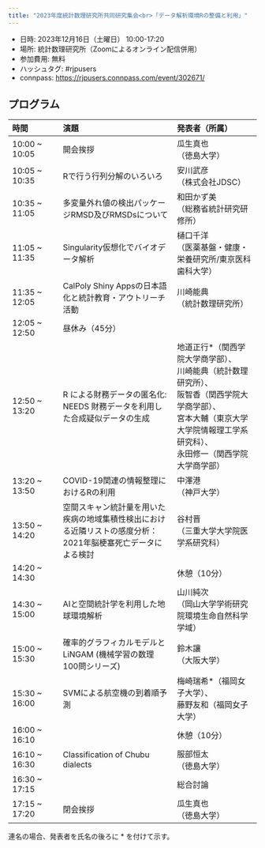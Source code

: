 ```yaml
---
title: "2023年度統計数理研究所共同研究集会<br>「データ解析環境Rの整備と利用」"
---
```


- 日時: 2023年12月16日（土曜日） 10:00-17:20
- 場所: 統計数理研究所（Zoomによるオンライン配信併用）
- 参加費用: 無料
- ハッシュタグ: #rjpusers
- connpass: [https://rjpusers.connpass.com/event/302671/](https://rjpusers.connpass.com/event/302671/)

## プログラム

| 時間 | 演題 | 発表者（所属） |
|:----|:----------|:-------|
| 10:00 ~ 10:05 | 開会挨拶 | 瓜生真也<br>（徳島大学） |
| 10:05 ~ 10:35 | Rで行う行列分解のいろいろ | 安川武彦<br>（株式会社JDSC） |
| 10:35 ~ 11:05 | 多変量外れ値の検出パッケージRMSD及びRMSDsについて | 和田かず美<br>（総務省統計研究研修所） |
| 11:05 ~ 11:35 | Singularity仮想化でバイオデータ解析 | 樋口千洋<br>（医薬基盤・健康・栄養研究所/東京医科歯科大学）　|
| 11:35 ~ 12:05 | CalPoly Shiny Appsの日本語化と統計教育・アウトリーチ活動 | 川崎能典<br>（統計数理研究所） |
| 12:05 ~ 12:50 | 昼休み（45分） | |
| 12:50 ~ 13:20 | R による財務データの匿名化: NEEDS 財務データを利用した合成疑似データの生成 | 地道正行\*（関西学院大学商学部）、<br>川崎能典（統計数理研究所）、<br>阪智香（関西学院大学商学部）、<br>宮本大輔（東京大学大学院情報理工学系研究科）、<br>永田修一（関西学院大学商学部） |
| 13:20 ~ 13:50 | COVID-19関連の情報整理におけるRの利用 | 中澤港<br>（神戸大学） |
| 13:50 ~ 14:20 | 空間スキャン統計量を用いた疾病の地域集積性検出における近隣リストの感度分析：2021年脳梗塞死亡データによる検討 | 谷村晋<br>（三重大学大学院医学系研究科） |
| 14:20 ~ 14:30 | | 休憩（10分） |
| 14:30 ~ 15:00 | AIと空間統計学を利用した地球環境解析 | 山川純次<br>（岡山大学学術研究院環境生命自然科学学域）　|
| 15:00 ~ 15:30 | 確率的グラフィカルモデルとLiNGAM (機械学習の数理100問シリーズ) | 鈴木讓<br>（大阪大学） |
| 15:30 ~ 16:00 | SVMによる航空機の到着順予測 | 梅崎瑞希\*（福岡女子大学）、<br>藤野友和（福岡女子大学） |
| 16:00 ~ 16:10 | | 休憩（10分） |
| 16:10 ~ 16:30 | Classification of Chubu dialects | 服部恒太<br>（徳島大学） |
| 16:30 ~ 17:15 | | 総合討論 | 
| 17:15 ~ 17:20 | 閉会挨拶 | 瓜生真也<br>（徳島大学） |

連名の場合、発表者を氏名の後ろに \* を付けて示す。
